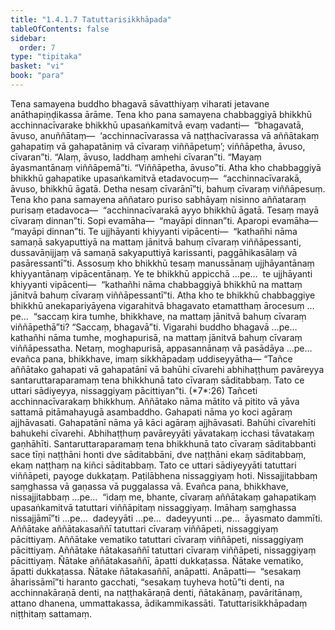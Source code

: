 ```yaml
---
title: "1.4.1.7 Tatuttarisikkhāpada"
tableOfContents: false
sidebar:
  order: 7
type: "tipitaka"
basket: "vi"
book: "para"
---
```



<DynamicBreadcrumb />

<Division number="522" book="para" e="ch" v="1" p="315">

<Paragraph number="1998" book="para">
Tena samayena buddho bhagavā sāvatthiyaṃ viharati jetavane anāthapiṇḍikassa ārāme. Tena kho pana samayena chabbaggiyā bhikkhū acchinnacīvarake bhikkhū upasaṅkamitvā evaṃ vadanti—  “bhagavatā, āvuso, anuññātaṃ—  ‘acchinnacīvarassa vā naṭṭhacīvarassa vā aññātakaṃ gahapatiṃ vā gahapatāniṃ vā cīvaraṃ viññāpetuṃ’; viññāpetha, āvuso, cīvaran”ti. “Alaṃ, āvuso, laddhaṃ amhehi cīvaran”ti. “Mayaṃ āyasmantānaṃ viññāpemā”ti. “Viññāpetha, āvuso”ti. Atha kho chabbaggiyā bhikkhū gahapatike upasaṅkamitvā etadavocuṃ—  “acchinnacīvarakā, āvuso, bhikkhū āgatā. Detha nesaṃ cīvarānī”ti, bahuṃ cīvaraṃ viññāpesuṃ.
</Paragraph>

<Paragraph number="1999" book="para">
Tena kho pana samayena aññataro puriso sabhāyaṃ nisinno aññataraṃ purisaṃ etadavoca—  “acchinnacīvarakā ayyo bhikkhū āgatā. Tesaṃ mayā cīvaraṃ dinnan”ti. Sopi evamāha—  “mayāpi dinnan”ti. Aparopi evamāha—  “mayāpi dinnan”ti. Te ujjhāyanti khiyyanti vipācenti—  “kathañhi nāma samaṇā sakyaputtiyā na mattaṃ jānitvā bahuṃ cīvaraṃ viññāpessanti, dussavāṇijjaṃ vā samaṇā sakyaputtiyā karissanti, paggāhikasālaṃ vā pasāressantī”ti.
</Paragraph>

<Paragraph number="2000" book="para">
Assosuṃ kho bhikkhū tesaṃ manussānaṃ ujjhāyantānaṃ khiyyantānaṃ vipācentānaṃ. Ye te bhikkhū appicchā …pe…  te ujjhāyanti khiyyanti vipācenti—  “kathañhi nāma chabbaggiyā bhikkhū na mattaṃ jānitvā bahuṃ cīvaraṃ viññāpessantī”ti.
</Paragraph>

<Paragraph number="2001" book="para">
Atha kho te bhikkhū chabbaggiye bhikkhū anekapariyāyena vigarahitvā bhagavato etamatthaṃ ārocesuṃ …pe…  “saccaṃ kira tumhe, bhikkhave, na mattaṃ jānitvā bahuṃ cīvaraṃ viññāpethā”ti? “Saccaṃ, bhagavā”ti. Vigarahi buddho bhagavā …pe…  kathañhi nāma tumhe, moghapurisā, na mattaṃ jānitvā bahuṃ cīvaraṃ viññāpessatha. Netaṃ, moghapurisā, appasannānaṃ vā pasādāya …pe…  evañca pana, bhikkhave, imaṃ sikkhāpadaṃ uddiseyyātha—
</Paragraph>

</Division>
<Division number="523" book="para" e="ch" v="1" p="316">

<Paragraph number="2002" book="para">
<Emphasis>“Tañce aññātako gahapati vā gahapatānī vā bahūhi cīvarehi abhihaṭṭhuṃ pavāreyya santaruttaraparamaṃ tena bhikkhunā tato cīvaraṃ sāditabbaṃ. Tato ce uttari sādiyeyya, nissaggiyaṃ pācittiyan”</Emphasis>ti. (*7*:<Emphasis>26</Emphasis>)
</Paragraph>

</Division>
<Division number="524" book="para" e="ch" v="1" p="316">

<Paragraph number="2003" book="para">
<Emphasis>Tañce</Emphasis>ti acchinnacīvarakaṃ bhikkhuṃ.
</Paragraph>

<Paragraph number="2004" book="para">
<Emphasis>Aññātako</Emphasis> nāma mātito vā pitito vā yāva sattamā pitāmahayugā asambaddho.
</Paragraph>

<Paragraph number="2005" book="para">
<Emphasis>Gahapati</Emphasis> nāma yo koci agāraṃ ajjhāvasati.
</Paragraph>

<Paragraph number="2006" book="para">
<Emphasis>Gahapatānī</Emphasis> nāma yā kāci agāraṃ ajjhāvasati.
</Paragraph>

<Paragraph number="2007" book="para">
<Emphasis>Bahūhi cīvarehī</Emphasis>ti bahukehi cīvarehi.
</Paragraph>

<Paragraph number="2008" book="para">
<Emphasis>Abhihaṭṭhuṃ pavāreyyā</Emphasis>ti yāvatakaṃ icchasi tāvatakaṃ gaṇhāhīti.
</Paragraph>

<Paragraph number="2009" book="para">
<Emphasis>Santaruttaraparamaṃ tena bhikkhunā tato cīvaraṃ sāditabban</Emphasis>ti sace tīṇi naṭṭhāni honti dve sāditabbāni, dve naṭṭhāni ekaṃ sāditabbaṃ, ekaṃ naṭṭhaṃ na kiñci sāditabbaṃ.
</Paragraph>

<Paragraph number="2010" book="para">
<Emphasis>Tato ce uttari sādiyeyyā</Emphasis>ti tatuttari viññāpeti, payoge dukkaṭaṃ. Paṭilābhena nissaggiyaṃ hoti. Nissajjitabbaṃ saṃghassa vā gaṇassa vā puggalassa vā. Evañca pana, bhikkhave, nissajjitabbaṃ …pe…  “idaṃ me, bhante, cīvaraṃ aññātakaṃ gahapatikaṃ upasaṅkamitvā tatuttari viññāpitaṃ nissaggiyaṃ. Imāhaṃ saṃghassa nissajjāmī”ti …pe…  dadeyyāti …pe…  dadeyyunti …pe…  āyasmato dammīti.
</Paragraph>

</Division>
<Division number="525" book="para" e="ch" v="1" p="317">

<Paragraph number="2011" book="para">
Aññātake aññātakasaññī tatuttari cīvaraṃ viññāpeti, nissaggiyaṃ pācittiyaṃ. Aññātake vematiko tatuttari cīvaraṃ viññāpeti, nissaggiyaṃ pācittiyaṃ. Aññātake ñātakasaññī tatuttari cīvaraṃ viññāpeti, nissaggiyaṃ pācittiyaṃ.
</Paragraph>

<Paragraph number="2012" book="para">
Ñātake aññātakasaññī, āpatti dukkaṭassa. Ñātake vematiko, āpatti dukkaṭassa. Ñātake ñātakasaññī, anāpatti.
</Paragraph>

</Division>
<Division number="526" book="para" e="ch" v="1" p="317">

<Paragraph number="2013" book="para">
Anāpatti—  “sesakaṃ āharissāmī”ti haranto gacchati, “sesakaṃ tuyheva hotū”ti denti, na acchinnakāraṇā denti, na naṭṭhakāraṇā denti, ñātakānaṃ, pavāritānaṃ, attano dhanena, ummattakassa, ādikammikassāti.

</Paragraph>
</Division>

<Paragraph number="2014" type="center" book="para">
Tatuttarisikkhāpadaṃ niṭṭhitaṃ sattamaṃ.
</Paragraph>